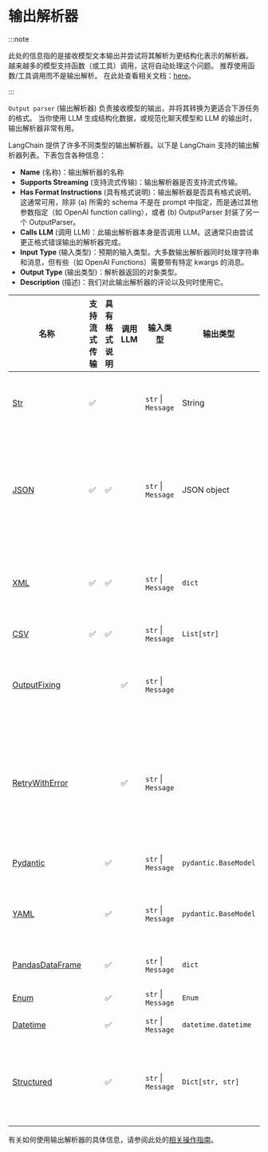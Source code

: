 # 输出解析器

<span data-heading-keywords="output parser"></span>

:::note

此处的信息指的是接收模型文本输出并尝试将其解析为更结构化表示的解析器。
越来越多的模型支持函数（或工具）调用，这将自动处理这个问题。
推荐使用函数/工具调用而不是输出解析。
在此处查看相关文档：[here](/docs/concepts/tool_calling)。

:::

`Output parser` (输出解析器) 负责接收模型的输出，并将其转换为更适合下游任务的格式。
当你使用 LLM 生成结构化数据，或规范化聊天模型和 LLM 的输出时，输出解析器非常有用。

LangChain 提供了许多不同类型的输出解析器。以下是 LangChain 支持的输出解析器列表。下表包含各种信息：

- **Name** (名称)：输出解析器的名称
- **Supports Streaming** (支持流式传输)：输出解析器是否支持流式传输。
- **Has Format Instructions** (具有格式说明)：输出解析器是否具有格式说明。这通常可用，除非 (a) 所需的 schema 不是在 prompt 中指定，而是通过其他参数指定（如 OpenAI function calling），或者 (b) OutputParser 封装了另一个 OutputParser。
- **Calls LLM** (调用 LLM)：此输出解析器本身是否调用 LLM。这通常只由尝试更正格式错误输出的解析器完成。
- **Input Type** (输入类型)：预期的输入类型。大多数输出解析器同时处理字符串和消息，但有些（如 OpenAI Functions）需要带有特定 kwargs 的消息。
- **Output Type** (输出类型)：解析器返回的对象类型。
- **Description** (描述)：我们对此输出解析器的评论以及何时使用它。

| 名称                                                                                                                                                                                                                                    | 支持流式传输 | 具有格式说明 | 调用 LLM | 输入类型         | 输出类型          | 描述                                                                                                                                                                                                                                                   |
|-----------------------------------------------------------------------------------------------------------------------------------------------------------------------------------------------------------------------------------------|--------------------|-------------------------|-----------|--------------------|-----------------------|----------------------------------------------------------------------------------------------------------------------------------------------------------------------------------------------------------------------------------------------------------|
| [Str](https://python.langchain.com/api_reference/core/output_parsers/langchain_core.output_parsers.string.StrOutputParser.html)                                                                                                         | ✅                  |                         |           | `str` \| `Message` | String                 | 从消息对象解析文本。适用于处理消息内容的可变格式（例如，从内容块中提取文本）。                                                                                                                                                                             |
| [JSON](https://python.langchain.com/api_reference/core/output_parsers/langchain_core.output_parsers.json.JsonOutputParser.html)                                                     | ✅                  | ✅                       |           | `str` \| `Message` | JSON object           | 返回指定的 JSON 对象。你可以指定一个 Pydantic 模型，它将返回该模型的 JSON。可能是获取不使用 function calling 的结构化数据的最可靠的输出解析器。                                                                                              |
| [XML](https://python.langchain.com/api_reference/core/output_parsers/langchain_core.output_parsers.xml.XMLOutputParser.html#langchain_core.output_parsers.xml.XMLOutputParser)                                                          | ✅                  | ✅                       |           | `str` \| `Message` | `dict`                | 返回一个标签字典。当需要 XML 输出时使用。与擅长编写 XML 的模型（如 Anthropic 的模型）一起使用。                                                                                                                                                           |
| [CSV](https://python.langchain.com/api_reference/core/output_parsers/langchain_core.output_parsers.list.CommaSeparatedListOutputParser.html#langchain_core.output_parsers.list.CommaSeparatedListOutputParser)                          | ✅                  | ✅                       |           | `str` \| `Message` | `List[str]`           | 返回逗号分隔值的列表。                                                                                                                                                                                                                                   |
| [OutputFixing](https://python.langchain.com/api_reference/langchain/output_parsers/langchain.output_parsers.fix.OutputFixingParser.html#langchain.output_parsers.fix.OutputFixingParser)                                                |                    |                         | ✅         | `str` \| `Message` |                       | 封装另一个输出解析器。如果该输出解析器出错，它将把错误消息和错误输出传递给 LLM，并要求其修正输出。                                                                                                                                                           |
| [RetryWithError](https://python.langchain.com/api_reference/langchain/output_parsers/langchain.output_parsers.retry.RetryWithErrorOutputParser.html#langchain.output_parsers.retry.RetryWithErrorOutputParser)                          |                    |                         | ✅         | `str` \| `Message` |                       | 封装另一个输出解析器。如果该输出解析器出错，它将把原始输入、错误输出和错误消息传递给 LLM，并要求其进行修正。与 OutputFixingParser 相比，此解析器还会发送原始指令。                                                                                              |
| [Pydantic](https://python.langchain.com/api_reference/core/output_parsers/langchain_core.output_parsers.pydantic.PydanticOutputParser.html#langchain_core.output_parsers.pydantic.PydanticOutputParser)                                 |                    | ✅                       |           | `str` \| `Message` | `pydantic.BaseModel`  | 接收用户定义的 Pydantic 模型并以该格式返回数据。                                                                                                                                                                                                        |
| [YAML](https://python.langchain.com/api_reference/langchain/output_parsers/langchain.output_parsers.yaml.YamlOutputParser.html#langchain.output_parsers.yaml.YamlOutputParser)                                                          |                    | ✅                       |           | `str` \| `Message` | `pydantic.BaseModel`  | 接收用户定义的 Pydantic 模型并以该格式返回数据。使用 YAML 进行编码。                                                                                                                                                                                      |
| [PandasDataFrame](https://python.langchain.com/api_reference/langchain/output_parsers/langchain.output_parsers.pandas_dataframe.PandasDataFrameOutputParser.html#langchain.output_parsers.pandas_dataframe.PandasDataFrameOutputParser) |                    | ✅                       |           | `str` \| `Message` | `dict`                | 适用于使用 pandas DataFrame 进行操作。                                                                                                                                                                                                                   |
| [Enum](https://python.langchain.com/api_reference/langchain/output_parsers/langchain.output_parsers.enum.EnumOutputParser.html#langchain.output_parsers.enum.EnumOutputParser)                                                          |                    | ✅                       |           | `str` \| `Message` | `Enum`                | 将响应解析为提供的枚举值之一。                                                                                                                                                                                                                           |
| [Datetime](https://python.langchain.com/api_reference/langchain/output_parsers/langchain.output_parsers.datetime.DatetimeOutputParser.html#langchain.output_parsers.datetime.DatetimeOutputParser)                                      |                    | ✅                       |           | `str` \| `Message` | `datetime.datetime`   | 将响应解析为日期时间字符串。                                                                                                                                                                                                                             |
| [Structured](https://python.langchain.com/api_reference/langchain/output_parsers/langchain.output_parsers.structured.StructuredOutputParser.html#langchain.output_parsers.structured.StructuredOutputParser)                            |                    | ✅                       |           | `str` \| `Message` | `Dict[str, str]`      | 一个返回结构化信息的输出解析器。它不如其他输出解析器强大，因为它只允许字段为字符串。当你处理较小的 LLM 时，这可能很有用。                                                                                                                                   |

有关如何使用输出解析器的具体信息，请参阅此处的[相关操作指南](/docs/how_to/#output-parsers)。